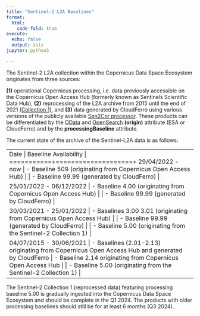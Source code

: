```yaml
---
title: "Sentinel-2 L2A Baselines"
format:
  html:
    code-fold: true
execute:
  echo: false
  output: asis
jupyter: python3

---
```


The Sentinel-2 L2A collection within the Copernicus Data Space Ecosystem originates from three sources: 

**(1)** operational Copernicus processing, i.e. data previously accessible on the Copernicus Open Access Hub (formerly known as Sentinels Scientific Data Hub), 
**(2)** reprocessing of the L2A archive from 2015 until the end of 2021 [(Collection 1)](https://sentinel.esa.int/web/sentinel/sentinel-data-access/sentinel-products/sentinel-2-data-products/collection-1-level-2a){target="_blank"}, and 
**(3)** data generated by CloudFerro using various versions of the publicly available [Sen2Cor processor](https://step.esa.int/main/snap-supported-plugins/sen2cor/){target="_blank"}. 
These products can be differentiated by the [OData](https://documentation.dataspace.copernicus.eu/APIs/OData.html#query-by-attributes){target="_blank"} and [OpenSearch](https://catalogue.dataspace.copernicus.eu/resto/api/collections/Sentinel2/describe.xml){target="_blank"} **(origin)** attribute (ESA or CloudFerro) and by the **processingBaseline** attribute.

The current state of the archive of the Sentinel-L2A data is as follows:

+-----------+--------------------+
| Date     | Baseline Availability         |
+===========+====================+
| 29/04/2022 - now    | - Baseline 509 (originating from Copernicus Open Access Hub)  |
|           | - Baseline 99.99 (generated by CloudFerro)     |
+-----------+--------------------+
| 25/01/2022 - 06/12/2022   | - Baseline 4.00 (originating from Copernicus Open Access Hub)      |
|           | - Baseline 99.99 (generated by CloudFerro)            |
+-----------+--------------------+
| 30/03/2021 - 25/01/2022    | - Baselines 3.00 3.01 (originating from Copernicus Open Access Hub) |
|           | - Baseline 99.99 (generated by CloudFerro)     |
|           | - Baseline 5.00 (originating from the Sentinel-2 Collection 1)    |
+-----------+--------------------+
| 04/07/2015 - 30/06/2021    | - Baselines (2.01-2.13) originating from Copernicus Open Access Hub and generated by CloudFerro     |
|           | - Baseline 2.14 originating from Copernicus Open Access Hub            |
|           | - Baseline 5.00 (originating from the Sentinel-2 Collection 1)            |
+-----------+--------------------+


The Sentinel-2 Collection 1 (reprocessed data) featuring processing baseline 5.00 is gradually ingested into the Copernicus Data Space Ecosystem and should be complete in the Q1 2024. The products with older processing baselines should still be for at least 6 months (Q3 2024).